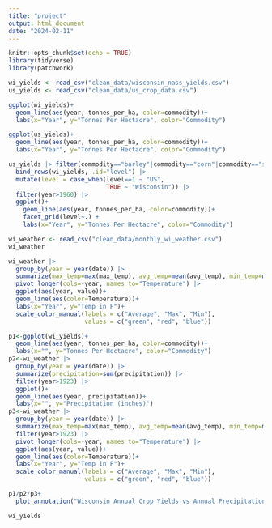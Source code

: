 ```yaml
---
title: "project"
output: html_document
date: "2024-02-11"
---
```


```r
knitr::opts_chunk$set(echo = TRUE)
library(tidyverse)
library(patchwork)
```

```r
wi_yields <- read_csv("clean_data/wisconsin_nass_yields.csv")
us_yields <- read_csv("clean_data/us_crop_data.csv")
```

```r
ggplot(wi_yields)+
  geom_line(aes(year, tonnes_per_ha, color=commodity))+
  labs(x="Year", y="Tonnes Per Hectacre", color="Commodity")
```

```r
ggplot(us_yields)+
  geom_line(aes(year, tonnes_per_ha, color=commodity))+
  labs(x="Year", y="Tonnes Per Hectacre", color="Commodity")
```
```r
us_yields |> filter(commodity=="barley"|commodity=="corn"|commodity=="soybeans"|commodity=="wheat") |> 
  bind_rows(wi_yields, .id="level") |> 
  mutate(level = case_when(level==1 ~ "US",
                           TRUE ~ "Wisconsin")) |> 
  filter(year>1960) |> 
  ggplot()+
    geom_line(aes(year, tonnes_per_ha, color=commodity))+
    facet_grid(level~.) +
    labs(x="Year", y="Tonnes Per Hectacre", color="Commodity")
```
```r
wi_weather <- read_csv("clean_data/monthly_wi_weather.csv")
wi_weather
```
```r
wi_weather |> 
  group_by(year = year(date)) |> 
  summarize(max_temp=max(max_temp), avg_temp=mean(avg_temp), min_temp=min(min_temp)) |> 
  pivot_longer(cols=-year, names_to="Temperature") |> 
  ggplot(aes(year, value))+
  geom_line(aes(color=Temperature))+
  labs(x="Year", y="Temp in F")+
  scale_color_manual(labels = c("Average", "Max", "Min"),
                     values = c("green", "red", "blue"))
```

```r
p1<-ggplot(wi_yields)+
  geom_line(aes(year, tonnes_per_ha, color=commodity))+
  labs(x="", y="Tonnes Per Hectacre", color="Commodity")
p2<-wi_weather |> 
  group_by(year = year(date)) |> 
  summarize(precipitation=sum(precipitation)) |> 
  filter(year>1923) |> 
  ggplot()+
  geom_line(aes(year, precipitation))+
  labs(x="", y="Precipitation (inches)")
p3<-wi_weather |> 
  group_by(year = year(date)) |> 
  summarize(max_temp=max(max_temp), avg_temp=mean(avg_temp), min_temp=min(min_temp)) |> 
  filter(year>1923) |> 
  pivot_longer(cols=-year, names_to="Temperature") |> 
  ggplot(aes(year, value))+
  geom_line(aes(color=Temperature))+
  labs(x="Year", y="Temp in F")+
  scale_color_manual(labels = c("Average", "Max", "Min"),
                     values = c("green", "red", "blue"))

p1/p2/p3+
  plot_annotation("Wisconsin Annual Crop Yields vs Annual Precipitation")
```
```r
wi_yields
```

